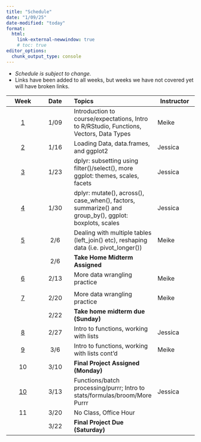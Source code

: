 ```yaml
---
title: "Schedule"
date: "1/09/25"
date-modified: "today"
format: 
  html:
    link-external-newwindow: true
    # toc: true
editor_options: 
  chunk_output_type: console
---
```


-   *Schedule is subject to change.*
-   Links have been added to all weeks, but weeks we have not covered yet will have broken links.

| Week | Date | Topics | Instructor |
|:--:|:--:|:---|----|
| [1](weeks/week_01.qmd) | 1/09 | Introduction to course/expectations, Intro to R/RStudio, Functions, Vectors, Data Types | Meike |
| [2](weeks/week_02.qmd) | 1/16 | Loading Data, data.frames, and ggplot2 | Jessica |
| [3](weeks/week_03.qmd) | 1/23 | dplyr: subsetting using filter()/select(), more ggplot: themes, scales, facets | Jessica |
| [4](weeks/week_04.qmd) | 1/30 | dplyr: mutate(), across(), case_when(), factors, summarize() and group_by(), ggplot: boxplots, scales | Jessica |
| [5](weeks/week_05.qmd) | 2/6 |  Dealing with multiple tables (left_join() etc), reshaping data (i.e. pivot_longer()) | Meike |
|  | 2/6 | **Take Home Midterm Assigned** |  |
| [6](weeks/week_06.qmd) | 2/13 | More data wrangling practice | Meike |
|  |  |  |  |
| [7](weeks/week_07.qmd) | 2/20 | More data wrangling practice | Meike |
|  | 2/22 | **Take home midterm due (Sunday)** |  |
| [8](weeks/week_08.qmd) | 2/27 | Intro to functions, working with lists | Jessica |
| [9](weeks/week_09.qmd) | 3/6 | Intro to functions, working with lists cont'd | Meike |
| 10 | 3/10 | **Final Project Assigned (Monday)** |  |
| [10](weeks/week_10.qmd) | 3/13 | Functions/batch processing/purrr; Intro to stats/formulas/broom/More Purrr | Jessica |
| 11 | 3/20 | No Class, Office Hour |  |
|  | 3/22 | **Final Project Due (Saturday)** |  |
